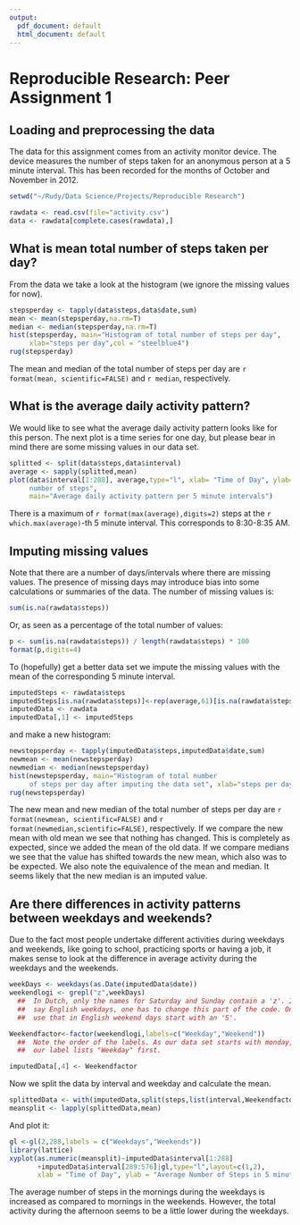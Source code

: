---
output:
  pdf_document: default
  html_document: default
---
Reproducible Research: Peer Assignment 1
======
## Loading and preprocessing the data 
The data for this assignment comes from an activity monitor device. The device measures the number of steps taken for an anonymous person at a 5 minute interval. This has been recorded for the months of October and November in 2012.
```{r echo=FALSE}
setwd("~/Rudy/Data Science/Projects/Reproducible Research")
```

```{r cache=TRUE}
rawdata <- read.csv(file="activity.csv")
data <- rawdata[complete.cases(rawdata),]
```
## What is mean total number of steps taken per day?
From the data we take a look at the histogram (we ignore the missing values for now).
```{r histogram}
stepsperday <- tapply(data$steps,data$date,sum)
mean <- mean(stepsperday,na.rm=T)
median <- median(stepsperday,na.rm=T)
hist(stepsperday, main="Histogram of total number of steps per day", 
     xlab="steps per day",col = "steelblue4")
rug(stepsperday)
```

The mean and median of the total number of steps per day are `r format(mean, scientific=FALSE)` and `r median`, respectively. 

## What is the average daily activity pattern?
We would like to see what the average daily activity pattern looks like for this person. The next plot is a time series for one day, but please bear in mind there are some missing values in our data set. 
```{r average activity}
splitted <- split(data$steps,data$interval)
average <- sapply(splitted,mean)
plot(data$interval[1:288], average,type="l", xlab= "Time of Day", ylab="Daily average 
     number of steps",
     main="Average daily activity pattern per 5 minute intervals")
```

There is a maximum of `r format(max(average),digits=2)` steps at the `r which.max(average)`-th 5 minute interval. This corresponds to 8:30-8:35 AM.

## Imputing missing values
Note that there are a number of days/intervals where there are missing values. The presence of missing days may introduce bias into some calculations or summaries of the data. The number of missing values is:
```{r NAs}
sum(is.na(rawdata$steps))
```
Or, as seen as a percentage of the total number of values:
```{r %NA}
p <- sum(is.na(rawdata$steps)) / length(rawdata$steps) * 100
format(p,digits=4)
```
To (hopefully) get a better data set we impute the missing values with the mean of the corresponding 5 minute interval.
```{r impute NA}
imputedSteps <- rawdata$steps
imputedSteps[is.na(rawdata$steps)]<-rep(average,61)[is.na(rawdata$steps)]
imputedData <- rawdata
imputedData[,1] <- imputedSteps
```
and make a new histogram:
```{r histogram imputed}
newstepsperday <- tapply(imputedData$steps,imputedData$date,sum)
newmean <- mean(newstepsperday)
newmedian <- median(newstepsperday)
hist(newstepsperday, main="Histogram of total number 
     of steps per day after imputing the data set", xlab="steps per day",col = "steelblue2")
rug(newstepsperday)
```

The new mean and new median of the total number of steps per day are `r format(newmean, scientific=FALSE)` and `r format(newmedian,scientific=FALSE)`, respectively. 
If we compare the new mean with old mean we see that nothing has changed. This is completely as expected, since we added the mean of the old data.
If we compare medians we see that the value has shifted towards the new mean, which also was to be expected. We also note the equivalence of the mean and median. It seems likely that the new median is an imputed value. 

## Are there differences in activity patterns between weekdays and weekends?
Due to the fact most people undertake different activities during weekdays and weekends, like going to school, practicing sports or having a job, it makes sense to look at the difference in average activity during the weekdays and the weekends.
```{r weekends}
weekDays <- weekdays(as.Date(imputedData$date))
weekendlogi <- grepl("z",weekDays) 
  ##  In Dutch, only the names for Saturday and Sunday contain a 'z'. If one uses
  ##  say English weekdays, one has to change this part of the code. One could, e.g.,
  ##  use that in English weekend days start with an 'S'.

Weekendfactor<-factor(weekendlogi,labels=c("Weekday","Weekend")) 
  ##  Note the order of the labels. As our data set starts with monday,
  ##  our label lists "Weekday" first. 

imputedData[,4] <- Weekendfactor 
```

Now we split the data by interval and weekday and calculate the mean.
```{r split}
splittedData <- with(imputedData,split(steps,list(interval,Weekendfactor)))
meansplit <- lapply(splittedData,mean)
```
And plot it:
```{r plotting the panels}
gl <-gl(2,288,labels = c("Weekdays","Weekends"))
library(lattice)
xyplot(as.numeric(meansplit)~imputedData$interval[1:288] 
       +imputedData$interval[289:576]|gl,type="l",layout=c(1,2),
       xlab = "Time of Day", ylab = "Average Number of Steps in 5 minute interval")
```

The average number of steps in the mornings during the weekdays is increased as compared to mornings in the weekends. However, the total activity during the afternoon seems to be a little lower during the weekdays.
